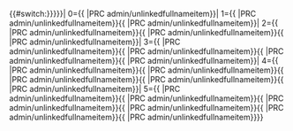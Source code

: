 {{#switch:{{{2|{{PRC admin/level|{{{1}}}}}}}}|
0={{ {{PRC admin/code2page|}}|PRC admin/unlinkedfullnameitem}}|
1={{ {{PRC admin/code2page|}}|PRC admin/unlinkedfullnameitem}}{{ {{PRC admin/code2page|{{PRC admin/leveltest|{{PRC admin/ancestor|{{{1}}}|1}}|1}}}}|PRC admin/unlinkedfullnameitem}}|
2={{ {{PRC admin/code2page|}}|PRC admin/unlinkedfullnameitem}}{{ {{PRC admin/code2page|{{PRC admin/leveltest|{{PRC admin/ancestor|{{{1}}}|1}}|1}}}}|PRC admin/unlinkedfullnameitem}}{{ {{PRC admin/code2page|{{PRC admin/leveltest|{{PRC admin/ancestor|{{{1}}}|2}}|2}}}}|PRC admin/unlinkedfullnameitem}}|
3={{ {{PRC admin/code2page|}}|PRC admin/unlinkedfullnameitem}}{{ {{PRC admin/code2page|{{PRC admin/leveltest|{{PRC admin/ancestor|{{{1}}}|1}}|1}}}}|PRC admin/unlinkedfullnameitem}}{{ {{PRC admin/code2page|{{PRC admin/leveltest|{{PRC admin/ancestor|{{{1}}}|2}}|2}}}}|PRC admin/unlinkedfullnameitem}}{{ {{PRC admin/code2page|{{PRC admin/leveltest|{{PRC admin/ancestor|{{{1}}}|3}}|3}}}}|PRC admin/unlinkedfullnameitem}}|
4={{ {{PRC admin/code2page|}}|PRC admin/unlinkedfullnameitem}}{{ {{PRC admin/code2page|{{PRC admin/leveltest|{{PRC admin/ancestor|{{{1}}}|1}}|1}}}}|PRC admin/unlinkedfullnameitem}}{{ {{PRC admin/code2page|{{PRC admin/leveltest|{{PRC admin/ancestor|{{{1}}}|2}}|2}}}}|PRC admin/unlinkedfullnameitem}}{{ {{PRC admin/code2page|{{PRC admin/leveltest|{{PRC admin/ancestor|{{{1}}}|3}}|3}}}}|PRC admin/unlinkedfullnameitem}}{{ {{PRC admin/code2page|{{PRC admin/leveltest|{{PRC admin/ancestor|{{{1}}}|4}}|4}}}}|PRC admin/unlinkedfullnameitem}}|
5={{ {{PRC admin/code2page|}}|PRC admin/unlinkedfullnameitem}}{{ {{PRC admin/code2page|{{PRC admin/leveltest|{{PRC admin/ancestor|{{{1}}}|1}}|1}}}}|PRC admin/unlinkedfullnameitem}}{{ {{PRC admin/code2page|{{PRC admin/leveltest|{{PRC admin/ancestor|{{{1}}}|2}}|2}}}}|PRC admin/unlinkedfullnameitem}}{{ {{PRC admin/code2page|{{PRC admin/leveltest|{{PRC admin/ancestor|{{{1}}}|3}}|3}}}}|PRC admin/unlinkedfullnameitem}}{{ {{PRC admin/code2page|{{PRC admin/leveltest|{{PRC admin/ancestor|{{{1}}}|4}}|4}}}}|PRC admin/unlinkedfullnameitem}}{{ {{PRC admin/code2page|{{PRC admin/leveltest|{{PRC admin/ancestor|{{{1}}}|5}}|5}}}}|PRC admin/unlinkedfullnameitem}}}}<noinclude>{{doc}}</noinclude>